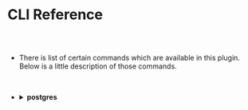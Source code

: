 
<Meta title="Postgres Plugin Docs/CLI Reference" />

# CLI Reference

##

<br/>




* There is list of certain commands which are available in this plugin.
  Below is a little description of those commands.

<br/>

* <details>
  <summary>
    <strong> postgres</strong>
  </summary>

  <br/>

  * This command will show the list of available commands with postgres instance.

    In order to run this command with our **Gluestack App**, we need to run the below
    command:

    <br/>

    ```
    node glue postgres
    ```

    <br/>

  * In order show the list of installed **postgres instance** we need to run the following
    command:

    <br/>

    ```
    node glue postgres list
    ```

    <br/>

  * Inorder to change **configuration** of our **postgres instance** we need to run the 
    following command:

    <br/>

    ```
    node glue postgres config
    ```

    <br/>

    After that it will ask for the configuration and we just need to provide it with it.
    Your console output will be somehing like this:

    <img src={PostgresConfigScreenshot}/>

  </details>

<br/>

